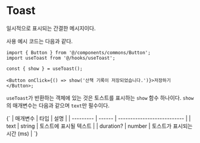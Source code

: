 

<Meta of={ToastStories} />

# Toast

일시적으로 표시되는 간결한 메시지이다.

<Canvas of={ToastStories.UsageExample} />

사용 예시 코드는 다음과 같다.

```tsx
import { Button } from '@/components/commons/Button';
import useToast from '@/hooks/useToast';

const { show } = useToast();

<Button onClick={() => show('산책 기록이 저장되었습니다.')}>저장하기</Button>;
```

`useToast`가 반환하는 객체에 있는 것은 토스트를 표시하는 `show` 함수 하나이다. `show`의 매개변수는 다음과 같으며 `text`만 필수이다.

<Markdown>
    {`
| 매개변수  | 타입   | 설명                        |
| --------- | ------ | --------------------------- |
| text      | string | 토스트에 표시될 텍스트      |
| duration? | number | 토스트가 표시되는 시간 (ms) |
`}
</Markdown>
